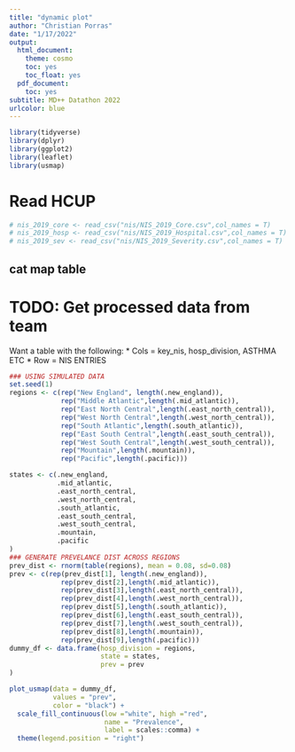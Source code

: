 ```yaml
---
title: "dynamic plot"
author: "Christian Porras"
date: "1/17/2022"
output:
  html_document:
    theme: cosmo
    toc: yes
    toc_float: yes
  pdf_document:
    toc: yes
subtitle: MD++ Datathon 2022 
urlcolor: blue
---
```


```r
library(tidyverse)
library(dplyr)
library(ggplot2)
library(leaflet)
library(usmap)
```

# Read HCUP
```r
# nis_2019_core <- read_csv("nis/NIS_2019_Core.csv",col_names = T)
# nis_2019_hosp <- read_csv("nis/NIS_2019_Hospital.csv",col_names = T)
# nis_2019_sev <- read_csv("nis/NIS_2019_Severity.csv",col_names = T)
```

## cat map table

# TODO: Get processed data from team

Want a table with the following:
* Cols = key_nis, hosp_division,  ASTHMA ETC
* Row = NIS ENTRIES
```r
### USING SIMULATED DATA
set.seed(1)
regions <- c(rep("New England", length(.new_england)),
             rep("Middle Atlantic",length(.mid_atlantic)),
             rep("East North Central",length(.east_north_central)),
             rep("West North Central",length(.west_north_central)),
             rep("South Atlantic",length(.south_atlantic)),
             rep("East South Central",length(.east_south_central)),
             rep("West South Central",length(.west_south_central)),
             rep("Mountain",length(.mountain)),
             rep("Pacific",length(.pacific)))

states <- c(.new_england,
            .mid_atlantic,
            .east_north_central,
            .west_north_central,
            .south_atlantic,
            .east_south_central,
            .west_south_central,
            .mountain,
            .pacific
)
### GENERATE PREVELANCE DIST ACROSS REGIONS
prev_dist <- rnorm(table(regions), mean = 0.08, sd=0.08)
prev <- c(rep(prev_dist[1], length(.new_england)),
             rep(prev_dist[2],length(.mid_atlantic)),
             rep(prev_dist[3],length(.east_north_central)),
             rep(prev_dist[4],length(.west_north_central)),
             rep(prev_dist[5],length(.south_atlantic)),
             rep(prev_dist[6],length(.east_south_central)),
             rep(prev_dist[7],length(.west_south_central)),
             rep(prev_dist[8],length(.mountain)),
             rep(prev_dist[9],length(.pacific)))
dummy_df <- data.frame(hosp_division = regions,
                       state = states,
                       prev = prev
)
```


```r
plot_usmap(data = dummy_df,
           values = "prev",
           color = "black") +
  scale_fill_continuous(low ="white", high ="red",
                        name = "Prevalence",
                        label = scales::comma) +
  theme(legend.position = "right")
```


